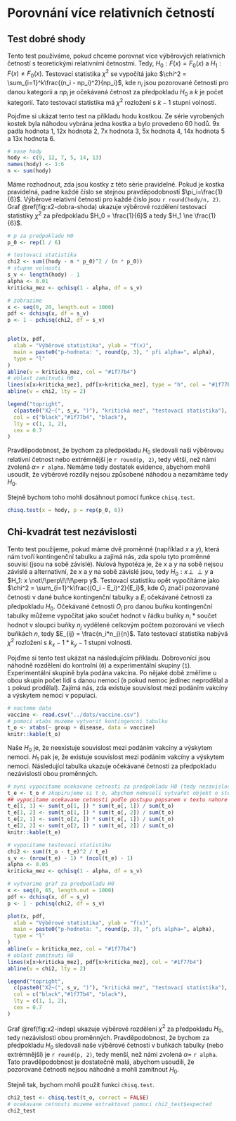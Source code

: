 # Porovnání více relativních četností

## Test dobré shody

Tento test používáme, pokud chceme porovnat více výběrových relativních četností s teoretickými relativními četnostmi. Tedy, $H_0: F(x) = F_0(x)$ a $H_1: F(x) \ne F_0(x)$. Testovací statistika $\chi^2$ se vypočítá jako $\chi^2 = \sum_{i=1}^k\frac{(n_i - np_i)^2}{np_i}$, kde $n_i$ jsou pozorované četnosti pro danou kategorii a $np_i$ je očekávaná četnost za předpokladu $H_0$ a $k$ je počet kategorií. Tato testovací statistika má $\chi^2$ rozložení s $k-1$ stupni volnosti.

Pojďme si ukázat tento test na příkladu hodu kostkou. Ze série vyrobených kostek byla náhodou vybrána jedna kostka a bylo provedeno 60 hodů. 9x padla hodnota 1, 12x hodnota 2, 7x hodnota 3, 5x hodnota 4, 14x hodnota 5 a 13x hodnota 6.

```r
# nase hody
hody <- c(9, 12, 7, 5, 14, 13)
names(hody) <- 1:6
n <- sum(hody)
```

Máme rozhodnout, zda jsou kostky z této série pravidelné. Pokud je kostka pravidelná, padne každé číslo se stejnou pravděpodobností $\pi_i=\frac{1}{6}$. Výběrové relativní četnosti pro každé číslo jsou `r round(hody/n, 2)`. Graf \@ref(fig:x2-dobra-shoda) ukazuje výběrové rozdělení testovací statistiky $\chi^2$ za předpokladu $H_0 = \frac{1}{6}$ a tedy $H_1 \ne \frac{1}{6}$.

```r
# p za predpokladu H0
p_0 <- rep(1 / 6)

# testovaci statistika
chi2 <- sum((hody - n * p_0)^2 / (n * p_0))
# stupne volnosti
s_v <- length(hody) - 1
alpha <- 0.01
kriticka_mez <- qchisq(1 - alpha, df = s_v)

# zobrazime
x <- seq(0, 20, length.out = 1000)
pdf <- dchisq(x, df = s_v)
p <- 1 - pchisq(chi2, df = s_v)


plot(x, pdf,
  xlab = "Výběrové statistika", ylab = "f(x)",
  main = paste0("p-hodnota: ", round(p, 3), " při alpha=", alpha),
  type = "l"
)
abline(v = kriticka_mez, col = "#1f77b4")
# oblast zamitnuti H0
lines(x[x>kriticka_mez], pdf[x>kriticka_mez], type = "h", col = "#1f77b4")
abline(v = chi2, lty = 2)

legend("topright",
  c(paste0("X2~(", s_v, ")"), "kritická mez", "testovací statistika"),
  col = c("black","#1f77b4", "black"),
  lty = c(1, 1, 2),
  cex = 0.7
)
```

Pravděpodobnost, že bychom za předpokladu $H_0$ sledovali naši výběrovou relativní četnost nebo extrémnější je `r round(p, 2)`, tedy větší, než námi zvolená $\alpha=$ `r alpha`. Nemáme tedy dostatek evidence, abychom mohli usoudit, že výběrové rozdíly nejsou způsobené náhodou a nezamítáme tedy $H_0$.

Stejně bychom toho mohli dosáhnout pomocí funkce `chisq.test`.
```r
chisq.test(x = hody, p = rep(p_0, 6))
```


## Chi-kvadrát test nezávislosti
Tento test použijeme, pokud máme dvě proměnné (například $x$ a $y$), která nám tvoří kontingenční tabulku a zajímá nás, zda spolu tyto proměnné souvisí (jsou na sobě závislé). Nulová hypotéza je, že $x$ a $y$ na sobě nejsou závislé a alternativní, že $x$ a $y$ na sobě závislé jsou, tedy $H_0: x \!\perp\!\!\!\perp y$ a $H_1: x \not\!\perp\!\!\!\perp y$. Testovací statistiku opět vypočítáme jako $\chi^2 = \sum_{i=1}^k\frac{(O_i - E_i)^2}{E_i}$, kde $O_i$ značí pozorované četnosti v dané buňce kontingenční tabulky a $E_i$ očekávané četnosti za předpokladu $H_0$. Očekávané četnosti $O_i$ pro danou buňku kontingenční tabulky můžeme vypočítat jako součet hodnot v řádku buňky $n_i$ * součet hodnot v sloupci buňky $n_j$ vydělené celkovým počtem pozorování ve všech buňkách $n$, tedy $E_{ij} = \frac{n_i*n_j}{n}$. Tato testovací statistika nabývá $\chi^2$ rozložení s $k_x - 1 * k_y -1$ stupni volnosti. 

Pojďme si tento test ukázat na následujícím příkladu. Dobrovonící jsou náhodně rozdělení do kontrolní (`0`) a experimentální skupiny (`1`). Experimentální skupině byla podána vakcína. Po nějaké době změříme u obou skupin počet lidí s danou nemocí (`0` pokud nemoc jedinec neprodělal a `1` pokud prodělal). Zajímá nás, zda existuje souvislost mezi podáním vakcíny a výskytem nemoci v populaci.

```r
# nacteme data
vaccine <- read.csv("../dats/vaccine.csv")
# pomoci xtabs muzeme vytvorit kontingencni tabulku
t_o <- xtabs(~ group + disease, data = vaccine)
knitr::kable(t_o)
```

Naše $H_0$ je, že neexistuje souvislost mezi podáním vakcíny a výskytem nemoci. $H_1$ pak je, že existuje souvislost mezi podáním vakcíny a výskytem nemoci. Následující tabulka ukazuje očekávané četnosti za předpokladu nezávislosti obou proměnných.
```r
# nyni vypocitame ocekavane cetnosti za predpokladu H0 (tedy nezavislosti mezi promennymi)
t_e <- t_o # zkopirujeme si t_o, abychom nemuseli vytvařet objekt o stejnem poctu radku a sloupcu
## vypocitame ocekavane cetnosti podle postupu popsanem v textu nahore
t_e[1, 1] <- sum(t_o[1, ]) * sum(t_o[, 1]) / sum(t_o)
t_e[1, 2] <- sum(t_o[1, ]) * sum(t_o[, 2]) / sum(t_o)
t_e[2, 1] <- sum(t_o[2, ]) * sum(t_o[, 1]) / sum(t_o)
t_e[2, 2] <- sum(t_o[2, ]) * sum(t_o[, 2]) / sum(t_o)
knitr::kable(t_e)
```


```r
# vypocitame testovaci statistiku
chi2 <- sum((t_o - t_e)^2 / t_e)
s_v <- (nrow(t_e) - 1) * (ncol(t_e) - 1)
alpha <- 0.05
kriticka_mez <- qchisq(1 - alpha, df = s_v)

# vytvorime graf za predpokladu H0
x <- seq(0, 65, length.out = 1000)
pdf <- dchisq(x, df = s_v)
p <- 1 - pchisq(chi2, df = s_v)

plot(x, pdf,
  xlab = "Výběrové statistika", ylab = "f(x)",
  main = paste0("p-hodnota: ", round(p, 3), " při alpha=", alpha),
  type = "l"
)
abline(v = kriticka_mez, col = "#1f77b4")
# oblast zamitnuti H0
lines(x[x>kriticka_mez], pdf[x>kriticka_mez], col = "#1f77b4")
abline(v = chi2, lty = 2)

legend("topright",
  c(paste0("X2~(", s_v, ")"), "kritická mez", "testovací statistika"),
  col = c("black","#1f77b4", "black"),
  lty = c(1, 1, 2),
  cex = 0.7
)
```
Graf \@ref(fig:x2-indep) ukazuje výběrové rozdělení $\chi^2$ za předpokladu $H_0$, tedy nezávislosti obou proměnných. Pravděpodobnost, že bychom za předpokladu $H_0$ sledovali naše výběrové četnosti v buňkách tabulky (nebo extrémnější) je `r round(p, 2)`, tedy menší, než námi zvolená $\alpha=$ `r alpha`. Tato pravděpodobnost je dostatečně malá, abychom usoudili, že pozorované četnosti nejsou náhodné a mohli zamítnout $H_0$.


Stejně tak, bychom mohli použít funkci `chisq.test`.
```r
chi2_test <- chisq.test(t_o, correct = FALSE)
# ocekavane cetnosti muzeme extraktovat pomoci chi2_test$expected
chi2_test
```